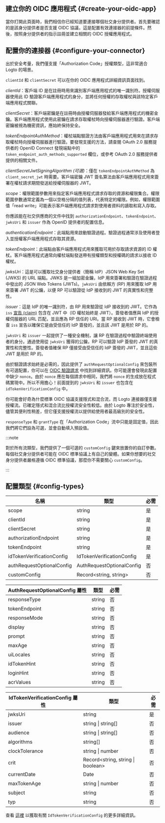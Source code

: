 ## 建立你的 OIDC 應用程式 \{#create-your-oidc-app}

當你打開此頁面時，我們相信你已經知道要連接哪個社交身分提供者。首先要確認的是該身分提供者是否支援 OIDC 協議，這是配置有效連接器的前提條件。然後，按照身分提供者的指示註冊並建立相關的 OIDC 授權應用程式。

## 配置你的連接器 \{#configure-your-connector}

出於安全考量，我們僅支援「Authorization Code」授權類型，這非常適合 Logto 的場景。

`clientId` 和 `clientSecret` 可以在你的 OIDC 應用程式詳細資訊頁面找到。

_clientId_：客戶端 ID 是在註冊時用來識別客戶端應用程式的唯一識別符。授權伺服器使用此 ID 驗證客戶端應用程式的身分，並將任何授權的存取權杖與該特定客戶端應用程式關聯。

_clientSecret_：客戶端密鑰是在註冊時由授權伺服器發給客戶端應用程式的機密金鑰。客戶端應用程式使用此密鑰在請求存取權杖時向授權伺服器進行驗證。客戶端密鑰被視為機密資訊，應始終保持安全。

_tokenEndpointAuthMethod_：權杖端點驗證方法由客戶端應用程式用來在請求存取權杖時向授權伺服器進行驗證。要發現支援的方法，請查閱 OAuth 2.0 服務提供者的 OpenID Connect 發現端點中的 `token_endpoint_auth_methods_supported` 欄位，或參考 OAuth 2.0 服務提供者提供的相關文件。

_clientSecretJwtSigningAlgorithm (可選)_：僅在 `tokenEndpointAuthMethod` 為 `client_secret_jwt` 時需要。客戶端密鑰 JWT 簽名算法由客戶端應用程式用來簽署在權杖請求期間發送給授權伺服器的 JWT。

_scope_：權限範圍參數用來指定客戶端應用程式請求存取的資源和權限集合。權限範圍參數通常定義為一個以空格分隔的值列表，代表特定的權限。例如，權限範圍值「read write」可能表示客戶端應用程式請求對使用者資料的讀取和寫入存取。

你應該能在社交供應商的文件中找到 `authorizationEndpoint`、`tokenEndpoint`、`jwksUri` 和 `issuer` 作為 OpenID 提供者的配置信息。

_authenticationEndpoint_：此端點用來啟動驗證過程。驗證過程通常涉及使用者登入並授權客戶端應用程式存取其資源。

_tokenEndpoint_：此端點由客戶端應用程式用來獲取可用於存取請求資源的 ID 權杖。客戶端應用程式通常向權杖端點發送帶有授權類型和授權碼的請求以接收 ID 權杖。

_jwksUri_：這是可以獲取社交身分提供者（簡稱 IdP）JSON Web Key Set (JWKS) 的 URL 端點。JWKS 是一組加密金鑰，IdP 用來簽署和驗證在驗證過程中發出的 JSON Web Tokens (JWTs)。`jwksUri` 由依賴方 (RP) 用來獲取 IdP 用來簽署 JWT 的公鑰，以便 RP 可以驗證從 IdP 接收到的 JWT 的真實性和完整性。

_issuer_：這是 IdP 的唯一識別符，由 RP 用來驗證從 IdP 接收到的 JWT。它作為 `iss` [宣告 (claim)](https://www.rfc-editor.org/rfc/rfc7519#section-4) 包含在 JWT 中（ID 權杖始終是 JWT）。簽發者值應與 IdP 的授權伺服器的 URL 匹配，並且應為 RP 信任的 URI。當 RP 接收到 JWT 時，它會檢查 `iss` 宣告以確保它是由受信任的 IdP 簽發的，並且該 JWT 是用於 RP 的。

`jwksUri` 和 `issuer` 一起提供了一種安全機制，讓 RP 在驗證過程中驗證終端使用者的身分。通過使用從 `jwksUri` 獲得的公鑰，RP 可以驗證 IdP 簽發的 JWT 的真實性和完整性。簽發者值確保 RP 僅接受由受信任的 IdP 簽發的 JWT，並且這些 JWT 是用於 RP 的。

由於驗證請求始終是必需的，因此提供了 `authRequestOptionalConfig` 來包裝所有可選配置，你可以在 [OIDC 驗證請求](https://openid.net/specs/openid-connect-core-1_0.html#AuthRequest) 中找到詳細資訊。你可能還會發現此配置中缺少 `nonce`。由於 `nonce` 應在每個請求中相同，我們將 `nonce` 的生成放在程式碼實現中。所以不用擔心！前面提到的 `jwksUri` 和 `issuer` 也包含在 `idTokenVerificationConfig` 中。

你可能會好奇為什麼標準 OIDC 協議支援隱式和混合流，而 Logto 連接器僅支援授權流。已確定隱式和混合流比授權流安全性較低。由於 Logto 專注於安全性，儘管其便利性稍差，但它僅支援授權流以提供給使用者最高級別的安全性。

`responseType` 和 `grantType` 在「Authorization Code」流中只能是固定值，因此我們將它們設為可選，並會自動填入預設值。

:::note

對於所有流類型，我們提供了一個可選的 `customConfig` 鍵來放置你的自訂參數。
每個社交身分提供者可能在 OIDC 標準協議上有自己的變體。如果你想要的社交身分提供者嚴格遵循 OIDC 標準協議，那麼你不需要關心 `customConfig`。

:::

## 配置類型 \{#config-types}

| 名稱                      | 類型                      | 必需 |
| ------------------------- | ------------------------- | ---- |
| scope                     | string                    | 是   |
| clientId                  | string                    | 是   |
| clientSecret              | string                    | 是   |
| authorizationEndpoint     | string                    | 是   |
| tokenEndpoint             | string                    | 是   |
| idTokenVerificationConfig | IdTokenVerificationConfig | 是   |
| authRequestOptionalConfig | AuthRequestOptionalConfig | 否   |
| customConfig              | Record\<string, string>   | 否   |

| AuthRequestOptionalConfig 屬性 | 類型   | 必需 |
| ------------------------------ | ------ | ---- |
| responseType                   | string | 否   |
| tokenEndpoint                  | string | 否   |
| responseMode                   | string | 否   |
| display                        | string | 否   |
| prompt                         | string | 否   |
| maxAge                         | string | 否   |
| uiLocales                      | string | 否   |
| idTokenHint                    | string | 否   |
| loginHint                      | string | 否   |
| acrValues                      | string | 否   |

| IdTokenVerificationConfig 屬性 | 類型                               | 必需 |
| ------------------------------ | ---------------------------------- | ---- |
| jwksUri                        | string                             | 是   |
| issuer                         | string \| string[]                 | 否   |
| audience                       | string \| string[]                 | 否   |
| algorithms                     | string[]                           | 否   |
| clockTolerance                 | string \| number                   | 否   |
| crit                           | Record\<string, string \| boolean> | 否   |
| currentDate                    | Date                               | 否   |
| maxTokenAge                    | string \| number                   | 否   |
| subject                        | string                             | 否   |
| typ                            | string                             | 否   |

查看 [這裡](https://github.com/panva/jose/blob/main/docs/jwt/verify/interfaces/JWTVerifyOptions.md) 以獲取有關 `IdTokenVerificationConfig` 的更多詳細資訊。
